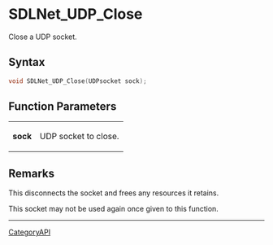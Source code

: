 = SDLNet_UDP_Close =

Close a UDP socket.

== Syntax ==

<syntaxhighlight lang='c'>
void SDLNet_UDP_Close(UDPsocket sock);
</syntaxhighlight>

== Function Parameters ==

{|
|'''sock'''
|UDP socket to close.
|}

== Remarks ==

This disconnects the socket and frees any resources it retains.

This socket may not be used again once given to this function.

----
[[CategoryAPI]]


